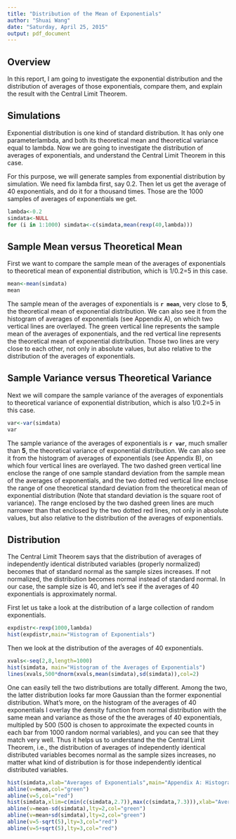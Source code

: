 ```yaml
---
title: "Distribution of the Mean of Exponentials"
author: "Shuai Wang"
date: "Saturday, April 25, 2015"
output: pdf_document
---
```


## Overview

In this report, I am going to investigate the exponential distribution and the distribution of averages of those exponentials, compare them, and explain the result with the Central Limit Theorem.

## Simulations

Exponential distribution is one kind of standard distribution. It has only one parameterlambda, and both its theoretical mean and theoretical variance equal to lambda. Now we are going to investigate the distribution of averages of exponentials, and understand the Central Limit Theorem in this case.

For this purpose, we will generate samples from exponential distribution by simulation. We need fix lambda first, say 0.2. Then let us get the average of 40 exponentials, and do it for a thousand times. Those are the 1000 samples of averages of exponentials we get.

```r
lambda<-0.2
simdata<-NULL
for (i in 1:1000) simdata<-c(simdata,mean(rexp(40,lambda)))
```

## Sample Mean versus Theoretical Mean

First we want to compare the sample mean of the averages of exponentials to theoretical mean of exponential distribution, which is 1/0.2=5 in this case.

```r
mean<-mean(simdata)
mean
```

The sample mean of the averages of exponentials is **`r mean`**, very close to **5**, the theoretical mean of exponential distribution. We can also see it from the histogram of averages of exponentials (see Appendix A), on which two vertical lines are overlayed. The green vertical line represents the sample mean of the averages of exponentials, and the red vertical line represents the theoretical mean of exponential distribution. Those two lines are very close to each other, not only in absolute values, but also relative to the distribution of the averages of exponentials.

## Sample Variance versus Theoretical Variance

Next we will compare the sample variance of the averages of exponentials to theoretical variance of exponential distribution, which is also 1/0.2=5 in this case.

```r
var<-var(simdata)
var
```

The sample variance of the averages of exponentials is **`r var`**, much smaller than **5**, the theoretical variance of exponential distribution. We can also see it from the histogram of averages of exponentials (see Appendix B), on which four vertical lines are overlayed. The two dashed green vertical line enclose the range of one sample standard deviation from the sample mean of the averages of exponentials, and the two dotted red vertical line enclose the range of one theoretical standard deviation from the theoretical mean of exponential distribution (Note that standard deviation is the square root of variance). The range enclosed by the two dashed green lines are much narrower than that enclosed by the two dotted red lines, not only in absolute values, but also relative to the distribution of the averages of exponentials.

## Distribution

The Central Limit Theorem says that the distribution of averages of independently identical distributed variables (properly normalized) becomes that of standard normal as the sample sizes increases. If not normalized, the distribution becomes normal instead of standard normal. In our case, the sample size is 40, and let's see if the averages of 40 exponentials is approximately normal.

First let us take a look at the distribution of a large collection of random exponentials.

```r
expdistr<-rexp(1000,lambda)
hist(expdistr,main="Histogram of Exponentials")
```

Then we look at the distribution of the averages of 40 exponentials.

```r
xvals<-seq(2,8,length=1000)
hist(simdata, main="Histogram of the Averages of Exponentials")
lines(xvals,500*dnorm(xvals,mean(simdata),sd(simdata)),col=2)
```

One can easily tell the two distributions are totally different. Among the two, the latter distribution looks far more Gaussian than the former exponential distribution. What's more, on the histogram of the averages of 40 exponentials I overlay the density function from normal distribution with the same mean and variance as those of the the averages of 40 exponentials, multipled by 500 (500 is chosen to approximate the expected counts in each bar from 1000 random normal variables), and you can see that they match very well. Thus it helps us to understand the the Central Limit Theorem, i.e., the distribution of averages of independently identical distributed variables becomes normal as the sample sizes increases, no matter what kind of distribution is for those independently identical distributed variables.

```r
hist(simdata,xlab="Averages of Exponentials",main="Appendix A: Histogram of Averages of Exponentials")
abline(v=mean,col="green")
abline(v=5,col="red")
hist(simdata,xlim=c(min(c(simdata,2.7)),max(c(simdata,7.3))),xlab="Averages of Exponentials",main="Appendix B: Histogram of Averages of Exponentials")
abline(v=mean-sd(simdata),lty=2,col="green")
abline(v=mean+sd(simdata),lty=2,col="green")
abline(v=5-sqrt(5),lty=3,col="red")
abline(v=5+sqrt(5),lty=3,col="red")
```

